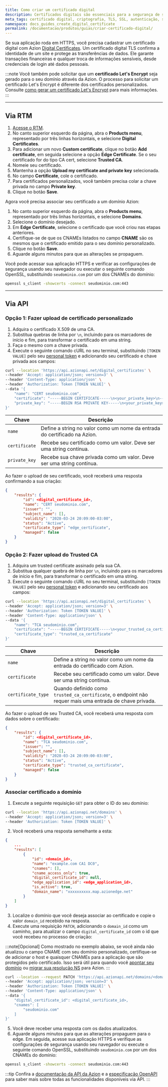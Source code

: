 ```yaml
---
title: Como criar um certificado digital
description: Certificados digitais são essenciais para a segurança de sua aplicação, fornecendo autenticação e criptografia para seus dados.
meta_tags: certificado digital, criptografia, TLS, SSL, autenticação, segurança
namespace: docs_guides_create_digital_certificate
permalink: /documentacao/produtos/guias/criar-certificado-digital/
---
```


Se sua aplicação roda em HTTPS, você precisa cadastrar um certificado digital com Azion [Digital Certificates](/pt-br/documentacao/produtos/edge-application/digital-certificates/). Um certificado digital TLS confirma a identidade de um site e protege as transferências de dados. Ele garante transações financeiras e qualquer troca de informações sensíveis, desde credenciais de login até dados pessoais.

:::note
Você também pode solicitar que um **certificado Let's Encrypt** seja gerado para o seu domínio através da Azion. O processo para solicitar um certificado Let's Encrypt é diferente dos certificados personalizados. Consulte [como gerar um certificado Let's Encrypt](/pt-br/documentacao/produtos/guias/como-gerar-um-certificado-lets-encrypt/) para mais informações.
:::

---

## Via RTM

1. [Acesse o RTM](https://manager.azion.com).
2. No canto superior esquerdo da página, abra o **Products menu**, representado por três linhas horizontais, e selecione **Digital Certificates**.
3. Para adicionar um novo **Custom certificate**, clique no botão **Add certificate**, em seguida selecione a opção **Edge Certificate**. Se o seu certificado for do tipo CA cert, selecione **Trusted CA**.
4. Nomeie seu certificado.
5. Mantenha a opção **Upload my certificate and private key** selecionada.
6. No campo **Certificate**, cole o certificado.
7. Para certificados personalizados, você também precisa colar a chave privada no campo **Private key**.
8. Clique no botão **Save**.

Agora você precisa associar seu certificado a um domínio Azion:

1. No canto superior esquerdo da página, abra o **Products menu**, representado por três linhas horizontais, e selecione **Domains**.
2. Selecione o domínio desejado.
3. Em **Edge Certificate**, selecione o certificado que você criou nas etapas anteriores.
4. Certifique-se de que os CNAMEs listados no campo **CNAME** são os mesmos que o certificado emitido para o seu domínio personalizado.
5. Clique no botão **Save**.
6. Aguarde alguns minutos para que as alterações se propaguem.

Você pode acessar sua aplicação HTTPS e verificar as configurações de segurança usando seu navegador ou executar o seguinte comando OpenSSL, substituindo `seudominio.com` por um dos CNAMEs do domínio:

```bash
openssl s_client -showcerts -connect seudominio.com:443
```

---

## Via API

### Opção 1: Fazer upload de certificado personalizado

1. Adquira o certificado X.509 de uma CA.
2. Substitua quebras de linha por `\n`, incluindo para os marcadores de início e fim, para transformar o certificado em uma string.
3. Faça o mesmo com a chave privada.
4. Execute o seguinte comando cURL no seu terminal, substituindo `[TOKEN VALUE]` pelo seu [personal token](/pt-br/documentacao/produtos/guias/personal-tokens/) e adicionando seu certificado e chave privada aos campos:

```bash
curl --location 'https://api.azionapi.net/digital_certificates' \
--header 'Accept: application/json; version=3' \
--header 'Content-Type: application/json' \
--header 'Authorization: Token [TOKEN VALUE]' \
--data '{
    "name": "CERT seudominio.com",
    "certificate": "-----BEGIN CERTIFICATE-----\n<your_private_key>\n-----END CERTIFICATE-----",
    "private_key": "-----BEGIN RSA PRIVATE KEY-----\n<your_private_key>\n-----END RSA PRIVATE KEY-----"
}'
```

  | Chave | Descrição |
  | --- | --- |
  | `name` | Define a string no valor como um nome da entrada do certificado na Azion. |
  | `certificate` | Recebe seu certificado como um valor. Deve ser uma string contínua. |
  | `private_key` | Recebe sua chave privada como um valor. Deve ser uma string contínua. |

Ao fazer o upload de seu certificado, você receberá uma resposta confirmando a sua criação:

```json
{
    "results": {
        "id": <digital_certificate_id>,
        "name": "CERT seudominio.com",
        "issuer": "",
        "subject_name": [],
        "validity": "2028-03-24 20:09:00-03:00",
        "status": "Active",
        "certificate_type": "edge_certificate",
        "managed": false
    }
}
```

### Opção 2: Fazer upload do Trusted CA

1. Adquira um trusted certificate assinado pela sua CA.
2. Substitua qualquer quebra de linha por `\n`, incluindo para os marcadores de início e fim, para transformar o certificado em uma string.
3. Execute o seguinte comando cURL no seu terminal, substituindo `[TOKEN VALUE]` pelo seu [personal token](/pt-br/documentacao/produtos/guias/personal-tokens/) e adicionando seu certificado aos campos:

```bash
curl --location 'https://api.azionapi.net/digital_certificates' \
--header 'Accept: application/json; version=3' \
--header 'Authorization: Token [TOKEN VALUE]' \
--header 'Content-Type: application/json' \
--data '{
    "name": "TCA seudominio.com",
    "certificate": "-----BEGIN CERTIFICATE-----\n<your_trusted_ca_certificate>\n-----END CERTIFICATE-----",
    "certificate_type": "trusted_ca_certificate"
}'
```

  | Chave | Descrição |
  | --- | --- |
  | `name` | Define a string no valor como um nome da entrada do certificado com Azion. |
  | `certificate` | Recebe seu certificado como um valor. Deve ser uma string contínua. |
  | `certificate_type` | Quando definido como `trusted_ca_certificate`, o endpoint não requer mais uma entrada de chave privada. |

Ao fazer o upload de seu Trusted CA, você receberá uma resposta com dados sobre o certificado:

```json
{
    "results": {
        "id": <digital_certificate_id>,
        "name": "TCA seudominio.com",
        "issuer": "",
        "subject_name": [],
        "validity": "2028-03-24 20:09:00-03:00",
        "status": "Active",
        "certificate_type": "trusted_ca_certificate",
        "managed": false
    }
}
```

### Associar certificado a domínio

1. Execute a seguinte requisição `GET` para obter o ID do seu domínio:

```bash
curl --location 'https://api.azionapi.net/domains' \
--header 'Accept: application/json; version=3' \
--header 'Authorization: Token [TOKEN VALUE]' \
```

2. Você receberá uma resposta semelhante a esta:

```json
{
    ...
    "results": [
        {
            "id": <domain_id>,
            "name": "example.com CA1 DC0",
            "cnames": [],
            "cname_access_only": true,
            "digital_certificate_id": null,
            "edge_application_id": <edge_application_id>,
            "is_active": true,
            "domain_name": "xxxxxxxxxx.map.azionedge.net"
        }
    ]
}
```

3. Localize o domínio que você deseja associar ao certificado e copie o valor `domain_id` recebido na resposta.
4. Execute uma requisição `PATCH`, adicionando o `domain_id` como um caminho, para atualizar o campo `digital_certificate_id` com o id que você recebeu no processo de criação:

:::note[Opcional]
Como mostrado no exemplo abaixo, se você ainda não atualizou o campo CNAME com seu domínio personalizado, certifique-se de adicionar o host e quaisquer CNAMEs para a aplicação que são protegidos pelo certificado. Isso será útil para quando você [apontar seu domínio](/pt-br/documentacao/produtos/guias/apontar-dominio-para-a-azion/) ou [migrar sua resolução NS](/pt-br/documentacao/produtos/guias/migrar-ns-para-a-azion/) para Azion.
:::

```bash
curl --location --request PATCH 'https://api.azionapi.net/domains/<domain_id>' \
--header 'Accept: application/json; version=3' \
--header 'Authorization: Token [TOKEN VALUE]' \
--header 'Content-Type: application/json' \
--data '{
    "digital_certificate_id": <digital_certificate_id>,
    "cnames": [
        "seudominio.com"
    ]
}'
```

5. Você deve receber uma resposta com os dados atualizados.
6. Aguarde alguns minutos para que as alterações propaguem para o edge. Em seguida, acesse sua aplicação HTTPS e verifique as configurações de segurança usando seu navegador ou execute o seguinte comando OpenSSL, substituindo `seudominio.com` por um dos CNAMEs do domínio:

```bash
openssl s_client -showcerts -connect seudominio.com:443
``` 

:::tip
Confira a [documentação da API da Azion](https://api.azion.com/) e a [especificação OpenAPI](https://github.com/aziontech/azionapi-openapi/) para saber mais sobre todas as funcionalidades disponíveis via API.
:::

